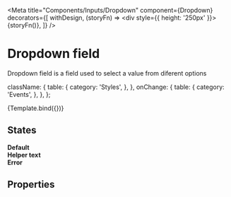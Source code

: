 

<Meta
  title="Components/Inputs/Dropdown"
  component={Dropdown}
  decorators={[
    withDesign,
    (storyFn) => <div style={{ height: '250px' }}>{storyFn()}</div>,
  ]}
/>

# Dropdown field

Dropdown field is a field used to select a value from diferent options


  className: {
    table: {
      category: 'Styles',
    },
  },
  onChange: {
    table: {
      category: 'Events',
    },
  },
};

<Canvas>
  <Story
    name="Dropdown"
    args={{ label: 'Label', options: dropdownOptions }}
    argTypes={argTypes}
    parameters={{
      design: {
        name: 'Figma Design',
        type: 'figma',
        url:
          'https://www.figma.com/file/TENnOP4K38G6r3vDL3emCP/AB---Style-Guide?node-id=486%3A22447',
      },
    }}
  >
    {Template.bind({})}
  </Story>
</Canvas>

## States

<Canvas>
  <div>
    <b>Default</b>
    <Dropdown
      label="Label"
      options={dropdownOptions}
      style={{ height: '250px' }}
    />
  </div>
</Canvas>

<Canvas>
  <div>
    <b>Helper text</b>
    <Dropdown
      label="Label"
      helpText="Helper Text"
      options={dropdownOptions}
      style={{ height: '250px' }}
    />
  </div>
</Canvas>

<Canvas>
  <div>
    <b>Error</b>
    <Dropdown
      label="Label"
      helpText="Helper Text"
      helpTextType="danger"
      style={{ height: '250px' }}
      options={dropdownOptions}
    />
  </div>
</Canvas>

## Properties

<ArgsTable of={Dropdown} />
